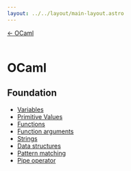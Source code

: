 ```yaml
---
layout: ../../layout/main-layout.astro
---
```

<a href="/">← OCaml </a> <br /> <br />

# OCaml

## Foundation

- [Variables](./ocaml/variables)
- [Primitive Values](./ocaml/primitive-values)
- [Functions](./ocaml/functions)
- [Function arguments](./ocaml/function-arguments)
- [Strings](./ocaml/strings)
- [Data structures](./ocaml/data-structures)
- [Pattern matching](./ocaml/pattern-matching)
- [Pipe operator](./ocaml/pipe-operator)
